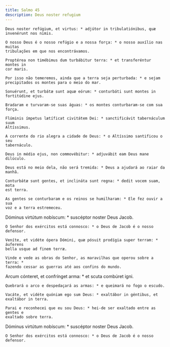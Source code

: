 ```yaml
---
title: Salmo 45
description: Deus noster refugium
---
```


<div class="side-by-side not-content">

    Deus noster refúgium, et virtus: * adjútor in tribulatiónibus, quæ
    invenérunt nos nimis.

    O nosso Deus é o nosso refúgio e a nossa força: * o nosso auxílio nas muitas
    tribulações em que nos encontrávamos.

    Proptérea non timébimus dum turbábitur terra: * et transferéntur montes in
    cor maris.

    Por isso não temeremos, ainda que a terra seja perturbada: * e sejam
    precipitados os montes para o meio do mar.

    Sonuérunt, et turbátæ sunt aquæ eórum: * conturbáti sunt montes in
    fortitúdine ejus.

    Bradaram e turvaram-se suas águas: * os montes conturbaram-se com sua força.

    Flúminis ímpetus lætíficat civitátem Dei: * sanctificávit tabernáculum suum
    Altíssimus.

    A corrente do rio alegra a cidade de Deus: * o Altíssimo santificou o seu
    tabernáculo.

    Deus in médio ejus, non commovébitur: * adjuvábit eam Deus mane dilúculo.

    Deus está no meio dela, não será tremida: * Deus a ajudará ao raiar da
    manhã.

    Conturbátæ sunt gentes, et inclináta sunt regna: * dedit vocem suam, mota
    est terra.

    As gentes se conturbaram e os reinos se humilharam: * Ele fez ouvir a sua
    voz e a terra estremeceu.

Dóminus virtútum nobíscum: \* suscéptor noster Deus Jacob.

    O Senhor dos exércitos está connosco: * o Deus de Jacob é o nosso defensor.

    Veníte, et vidéte ópera Dómini, quæ pósuit prodígia super terram: * áuferens
    bella usque ad finem terræ.

    Vinde e vede as obras do Senhor, as maravilhas que operou sobre a terra: *
    fazendo cessar as guerras até aos confins do mundo.

Arcum cónteret, et confrínget arma: \* et scuta combúret igni.

    Quebrará o arco e despedaçará as armas: * e queimará no fogo o escudo.

    Vacáte, et vidéte quóniam ego sum Deus: * exaltábor in géntibus, et
    exaltábor in terra.

    Parai e reconhecei que eu sou Deus: * hei-de ser exaltado entre as gentes e
    exaltado sobre terra.

Dóminus virtútum nobíscum: \* suscéptor noster Deus Jacob.

    O Senhor dos exércitos está connosco: * o Deus de Jacob é o nosso defensor.

</div>
